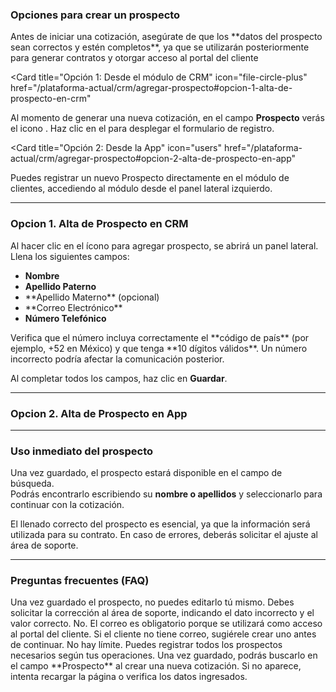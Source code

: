 ### Opciones para crear un prospecto

<Note>
  Antes de iniciar una cotización, asegúrate de que los **datos del prospecto
  sean correctos y estén completos**, ya que se utilizarán posteriormente para
  generar contratos y otorgar acceso al portal del cliente
</Note>

<Card
  title="Opción 1: Desde el módulo de CRM"
  icon="file-circle-plus"
  href="/plataforma-actual/crm/agregar-prospecto#opcion-1-alta-de-prospecto-en-crm"
>
  Al momento de generar una nueva cotización, en el campo **Prospecto** verás el
  icono <Icon icon="user-plus" iconType="solid" />. Haz clic en el para
  desplegar el formulario de registro.
</Card>

<Card
  title="Opción 2: Desde la App"
  icon="users"
  href="/plataforma-actual/crm/agregar-prospecto#opcion-2-alta-de-prospecto-en-app"
>
  Puedes registrar un nuevo Prospecto directamente en el módulo de clientes,
  accediendo al módulo desde el panel lateral izquierdo.
</Card>

---

### Opcion 1. Alta de Prospecto en CRM

Al hacer clic en el ícono <Icon icon="user-plus" iconType="solid" /> para agregar prospecto, se abrirá un panel lateral. Llena los siguientes campos:

- **Nombre**
- **Apellido Paterno**
- <Tooltip tip="Campo opcional, útil para identificar mejor a prospectos extranjeros.">
    **Apellido Materno** (opcional)
  </Tooltip>
- <Tooltip tip="Este será el correo de acceso del cliente al portal.">
    **Correo Electrónico**
  </Tooltip>
- **Número Telefónico**

<Note>
  Verifica que el número incluya correctamente el **código de país** (por
  ejemplo, +52 en México) y que tenga **10 dígitos válidos**. Un número
  incorrecto podría afectar la comunicación posterior.
</Note>

Al completar todos los campos, haz clic en **Guardar**.

---

### Opcion 2. Alta de Prospecto en App

---

### Uso inmediato del prospecto

Una vez guardado, el prospecto estará disponible en el campo de búsqueda.  
Podrás encontrarlo escribiendo su **nombre o apellidos** y seleccionarlo para continuar con la cotización.

<Check>
  El llenado correcto del prospecto es esencial, ya que la información será
  utilizada para su contrato. En caso de errores, deberás solicitar el ajuste al
  área de soporte.
</Check>

---

### Preguntas frecuentes (FAQ)

<AccordionGroup>

<Accordion title="¿Qué pasa si escribí mal el nombre o correo del prospecto?">
  Una vez guardado el prospecto, no puedes editarlo tú mismo. Debes solicitar la
  corrección al área de soporte, indicando el dato incorrecto y el valor
  correcto.
</Accordion>

<Accordion title="¿Puedo registrar a un prospecto sin correo electrónico?">
  No. El correo es obligatorio porque se utilizará como acceso al portal del
  cliente. Si el cliente no tiene correo, sugiérele crear uno antes de
  continuar.
</Accordion>

<Accordion title="¿Cuántos prospectos puedo registrar?">
  No hay límite. Puedes registrar todos los prospectos necesarios según tus
  operaciones.
</Accordion>

<Accordion title="¿Cómo sé que el prospecto se guardó correctamente?">
  Una vez guardado, podrás buscarlo en el campo **Prospecto** al crear una nueva
  cotización. Si no aparece, intenta recargar la página o verifica los datos
  ingresados.
</Accordion>

</AccordionGroup>
